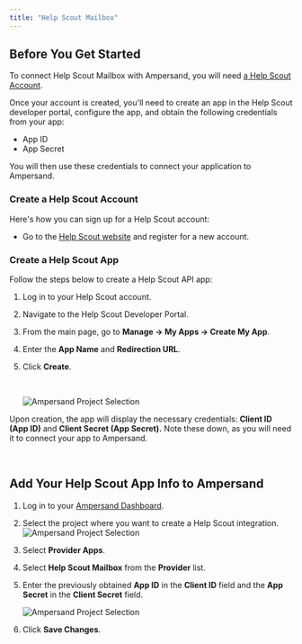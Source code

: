 ```yaml
---
title: "Help Scout Mailbox"
---
```

## Before You Get Started

To connect Help Scout Mailbox with Ampersand, you will need [a Help Scout Account](https://www.helpscout.com/).

Once your account is created, you'll need to create an app in the Help Scout developer portal, configure the app, and obtain the following credentials from your app:

- App ID
- App Secret

You will then use these credentials to connect your application to Ampersand.

### Create a Help Scout Account

Here's how you can sign up for a Help Scout account:

- Go to the [Help Scout website](https://www.helpscout.com/) and register for a new account.

### Create a Help Scout App

Follow the steps below to create a Help Scout API app:

1. Log in to your Help Scout account.
2. Navigate to the Help Scout Developer Portal.
3. From the main page, go to **Manage → My Apps → Create My App**.
4. Enter the **App Name** and **Redirection URL**.
5. Click **Create**.

   <br />

   ![Ampersand Project Selection](/images/provider-guides/ddba26c-RsGLizoLnbDCE3ichwJvAvvH.png)

Upon creation, the app will display the necessary credentials: **Client ID (App ID)** and **Client Secret (App Secret).** Note these down, as you will need it to connect your app to Ampersand.

<br />

## Add Your Help Scout App Info to Ampersand

1. Log in to your [Ampersand Dashboard](https://dashboard.withampersand.com).
2. Select the project where you want to create a Help Scout integration.  
   ![Ampersand Project Selection](/images/provider-guides/31a6a12-Ampersand.png)
3. Select **Provider Apps**.
4. Select **Help Scout Mailbox** from the **Provider** list.
5. Enter the previously obtained **App ID** in the **Client ID** field and the **App Secret** in the **Client Secret** field.

   ![Ampersand Project Selection](/images/provider-guides/1d847cc-helpscout1.gif)
6. Click **Save Changes**.
